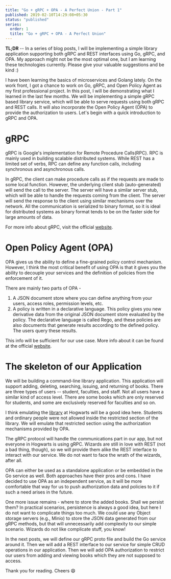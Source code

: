 ```yaml
---
title: "Go + gRPC + OPA - A Perfect Union - Part 1"
published: 2019-02-10T14:29:08+05:30
status: "published"
series:
  order: 1
  title: "Go + gRPC + OPA - A Perfect Union"
---
```


**TL;DR** -- In a series of blog posts, I will be implementing a simple library
application supporting both gRPC and REST interfaces using Go, gRPC, and OPA. My
approach might not be the most optimal one, but I am learning these technologies
currently. Please give your valuable suggestions and be kind :)

I have been learning the basics of microservices and Golang lately. On the work
front, I got a chance to work on Go, gRPC, and Open Policy Agent as my first
professional project. In this post, I will be demonstrating what I learned in
the last few months. We will be implementing a simple gRPC based library
service, which will be able to serve requests using both gRPC and REST calls. It
will also incorporate the Open Policy Agent (OPA) to provide the authorization
to users. Let's begin with a quick introduction to gRPC and OPA.

# gRPC

gRPC is Google's implementation for Remote Procedure Calls(RPC). RPC is mainly
used in building scalable distributed systems. While REST has a limited set of
verbs, RPC can define any function calls, including synchronous and asynchronous
calls.

In gRPC, the client can make procedure calls as if the requests are made to some
local function. However, the underlying client stub (auto-generated) will send
the call to the server. The server will have a similar server stub, which will
be able to handle the requests coming from the client. The server will send the
response to the client using similar mechanisms over the network. All the
communication is serialized to binary format, so it is ideal for distributed
systems as binary format tends to be on the faster side for large amounts of
data.

For more info about gRPC, visit the official [website](https://grpc.io/).

# Open Policy Agent (OPA)

OPA gives us the ability to define a fine-grained policy control mechanism.
However, I think the most critical benefit of using OPA is that it gives you the
ability to decouple your services and the definition of policies from the
enforcement of it.

There are mainly two parts of OPA -

1. A JSON document store where you can define anything from your users, access
   roles, permission levels, etc.
2. A policy is written in a declarative language. This policy gives you new
   derivative data from the original JSON document store evaluated by the
   policy. The declarative language is called Rego, and these policies are also
   documents that generate results according to the defined policy. The users
   query these results.

This info will be sufficient for our use case. More info about it can be found
at the official [website](https://www.openpolicyagent.org/).

# The skeleton of our Application

We will be building a command-line library application. This application will
support adding, deleting, searching, issuing, and returning of books. There are
three types of users -- student, faculties, and staff. Not all users have a
similar kind of access level. There are some books which are only reserved for
students, and some are exclusively reserved for faculties and so on.

I think emulating the
[library](https://harrypotter.fandom.com/wiki/Hogwarts_Library) at Hogwarts will
be a good idea here. Students and ordinary people were not allowed inside the
restricted section of the library. We will emulate that restricted section using
the authorization mechanisms provided by OPA.

The gRPC protocol will handle the communications part in our app, but not
everyone in Hogwarts is using gRPC. Wizards are still in love with REST (not a
bad thing, though), so we will provide them alike the REST interface to interact
with our service. We do not want to face the wrath of the wizards, after all.

OPA can either be used as a standalone application or be embedded in the Go
service as well. Both approaches have their pros and cons. I have decided to use
OPA as an independent service, as it will be more comfortable that way for us to
push authorization data and policies to it if such a need arises in the future.

One more issue remains - where to store the added books. Shall we persist them?
In practical scenarios, persistence is always a good idea, but here I do not
want to complicate things too much. We could use any Object storage servers
(e.g., Minio) to store the JSON data generated from our gRPC methods, but that
will unnecessarily add complexity to our simple scenario. Wizards do not like
complicate stuff, you know!

In the next posts, we will define our gRPC proto file and build the Go service
around it. Then we will add a REST interface to our service for simple CRUD
operations in our application. Then we will add OPA authorization to restrict
our users from adding and viewing books which they are not supposed to access.

Thank you for reading. Cheers 😄
